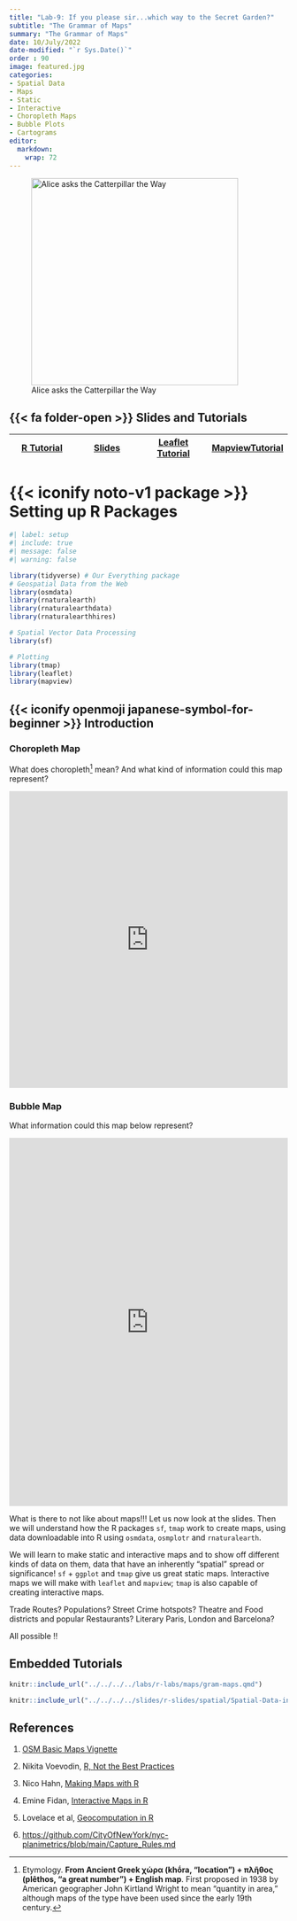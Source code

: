 ```yaml
---
title: "Lab-9: If you please sir...which way to the Secret Garden?"
subtitle: "The Grammar of Maps"
summary: "The Grammar of Maps"
date: 10/July/2022
date-modified: "`r Sys.Date()`"
order : 90
image: featured.jpg
categories:
- Spatial Data
- Maps
- Static
- Interactive
- Choropleth Maps
- Bubble Plots
- Cartograms
editor: 
  markdown: 
    wrap: 72
---
```


![Alice asks the Catterpillar the
Way](featured.jpg){fig-alt="Alice asks the Catterpillar the Way"
fig-align="center" width="374"}

## {{< fa folder-open >}} Slides and Tutorials

| <a href="../../../../labs/r-labs/maps/gram-maps.qmd"><i class="fa-brands fa-r-project"></i> R Tutorial</a> | <a href="https://arvindvenkatadri.com/slides/r-for-artists/06-spatial/06-spatial-data-in-r"></iconify-icon> Slides </a> | <a href="../../labs/r-labs/maps/PlayingwithLeaflet.qmd"><i class="fa-brands fa-r-project"></i> Leaflet Tutorial</a> | <a href="../../labs/r-labs/maps/PlayingwithMapview.qmd"><i class="fa-brands fa-r-project"></i> MapviewTutorial</a> |
|------------------|------------------|-------------------|-------------------|

# {{< iconify noto-v1 package >}} Setting up R Packages

```r
#| label: setup
#| include: true
#| message: false
#| warning: false

library(tidyverse) # Our Everything package
# Geospatial Data from the Web
library(osmdata)
library(rnaturalearth)
library(rnaturalearthdata)
library(rnaturalearthhires)

# Spatial Vector Data Processing
library(sf)

# Plotting
library(tmap)
library(leaflet)
library(mapview)
```

## {{< iconify openmoji japanese-symbol-for-beginner >}} Introduction

### Choropleth Map

What does choropleth[^1] mean? And what kind of information could this
map represent?

[^1]: Etymology. **From Ancient Greek χώρα (khṓra, "location") + πλῆθος
    (plêthos, "a great number") + English map**. First proposed in 1938
    by American geographer John Kirtland Wright to mean "quantity in
    area," although maps of the type have been used since the early 19th
    century.

<iframe width="100%" height="536" frameborder="0" src="https://observablehq.com/embed/2930afc559123cab?cells=chart">

</iframe>

### Bubble Map

What information could this map below represent?

<iframe width="100%" height="665" frameborder="0" src="https://observablehq.com/embed/9e3c148cb813bfbc?cells=chart">

</iframe>

What is there to not like about maps!!! Let us now look at the slides.
Then we will understand how the R packages `sf`, `tmap` work to create
maps, using data downloadable into R using `osmdata`, `osmplotr` and
`rnaturalearth`.

We will learn to make static and interactive maps and to show off
different kinds of data on them, data that have an inherently "spatial"
spread or significance! `sf` + `ggplot` and `tmap` give us great static
maps. Interactive maps we will make with `leaflet` and `mapview`; `tmap`
is also capable of creating interactive maps.

Trade Routes? Populations? Street Crime hotspots? Theatre and Food
districts and popular Restaurants? Literary Paris, London and Barcelona?

All possible !!

## Embedded Tutorials

```r
knitr::include_url("../../../../labs/r-labs/maps/gram-maps.qmd")
```

```r
knitr::include_url("../../../../slides/r-slides/spatial/Spatial-Data-in-R.html")
```

## References

1.  [OSM Basic Maps
    Vignette](https://docs.ropensci.org/osmplotr/articles/basic-maps.html)

2.  Nikita Voevodin, [R, Not the Best
    Practices](https://bookdown.org/voevodin_nv/R_Not_the_Best_Practices/maps.html)

3.  Nico Hahn, [Making Maps with
    R](https://bookdown.org/nicohahn/making_maps_with_r5/docs/introduction.html)

4.  Emine Fidan, [Interactive Maps in
    R](https://bookdown.org/eneminef/DRR_Bookdown/)

5.  Lovelace et al, [Geocomputation in
    R](https://geocompr.robinlovelace.net/adv-map.html)
    
6. <https://github.com/CityOfNewYork/nyc-planimetrics/blob/main/Capture_Rules.md>

